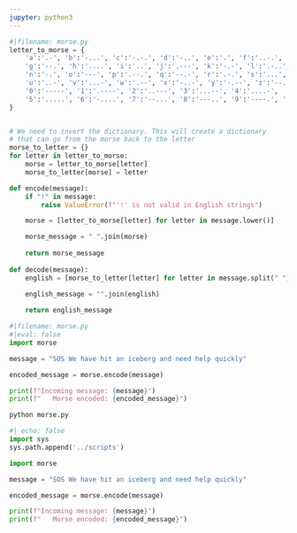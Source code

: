 ```yaml
---
jupyter: python3
---
```


```python
#|filename: morse.py
letter_to_morse = {
    'a':'.-', 'b':'-...', 'c':'-.-.', 'd':'-..', 'e':'.', 'f':'..-.', 
    'g':'--.', 'h':'....', 'i':'..', 'j':'.---', 'k':'-.-', 'l':'.-..', 'm':'--', 
    'n':'-.', 'o':'---', 'p':'.--.', 'q':'--.-', 'r':'.-.', 's':'...', 't':'-',
    'u':'..-', 'v':'...-', 'w':'.--', 'x':'-..-', 'y':'-.--', 'z':'--..',
    '0':'-----', '1':'.----', '2':'..---', '3':'...--', '4':'....-',
    '5':'.....', '6':'-....', '7':'--...', '8':'---..', '9':'----.', ' ':'/'
}


# We need to invert the dictionary. This will create a dictionary
# that can go from the morse back to the letter
morse_to_letter = {}
for letter in letter_to_morse:
    morse = letter_to_morse[letter]
    morse_to_letter[morse] = letter

def encode(message):
    if "!" in message:
        raise ValueError(f"'!' is not valid in English strings")

    morse = [letter_to_morse[letter] for letter in message.lower()]

    morse_message = " ".join(morse)
    
    return morse_message
    
def decode(message):
    english = [morse_to_letter[letter] for letter in message.split(" ")]

    english_message = "".join(english)
    
    return english_message
```

```python
#|filename: morse.py
#|eval: false
import morse

message = "SOS We have hit an iceberg and need help quickly"

encoded_message = morse.encode(message)

print(f"Incoming message: {message}")
print(f"   Morse encoded: {encoded_message}")
```

```.bash
python morse.py
```

```python
#| echo: false
import sys
sys.path.append('../scripts')

import morse

message = "SOS We have hit an iceberg and need help quickly"

encoded_message = morse.encode(message)

print(f"Incoming message: {message}")
print(f"   Morse encoded: {encoded_message}")
```

